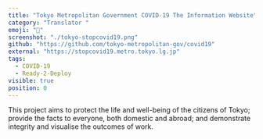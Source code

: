 ```yaml
---
title: "Tokyo Metropolitan Government COVID-19 The Information Website"
category: "Translator "
emoji: "📙"
screenshot: "./tokyo-stopcovid19.png"
github: "https://github.com/tokyo-metropolitan-gov/covid19"
external: "https://stopcovid19.metro.tokyo.lg.jp"
tags:
  - COVID-19
  - Ready-2-Deploy
visible: true
position: 0
---
```


This project aims to protect the life and well-being of the citizens of Tokyo; provide the facts to everyone, both domestic and abroad; and demonstrate integrity and visualise the outcomes of work.
